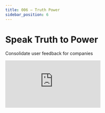 ```yaml
---
title: 006 — Truth Power
sidebar_position: 6
---
```


```{=mdx}
import Embed from '/src/components/Embed'
```

# Speak Truth to Power

Consolidate user feedback for companies

<Embed src="https://www.figma.com/embed?embed_host=share&url=https%3A%2F%2Fwww.figma.com%2Ffile%2FcAgbLs3UzAI5TnmjOipjZ5%2FTrue-Cost%3Fnode-id%3D0%253A1" text="Loading True Cost..." />
